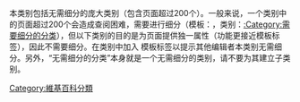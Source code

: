 {{hiddencat}}
本类别包括无需细分的庞大类别（包含页面超过200个）。一般来说，一个类别中的页面超过200个会造成查阅困难，需要进行细分（模板：{{tl|细分}}，类别：[[:Category:需要细分的分类|:Category:需要细分的分类]]），但以下类别的目的是为页面提供独一属性（功能更接近模板标签），因此不需要细分。在类别中加入  {{tl|无需细分}} 模板标签以提示其他编辑者本类别无需细分。另外，“无需细分的分类”本身就是一个无需细分的类别，请不要为其建立子类别。
[[Category:維基百科分類|Category:維基百科分類]]